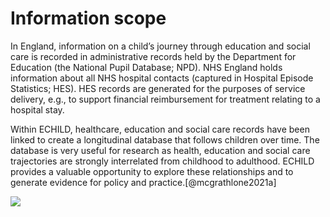 # Information scope {#sec-echild-information-scope .unnumbered}

In England, information on a child’s journey through education and social care is recorded in administrative records held by the Department for Education (the National Pupil Database; NPD). NHS England holds information about all NHS hospital contacts (captured in Hospital Episode Statistics; HES). HES records are generated for the purposes of service delivery, e.g., to support financial reimbursement for treatment relating to a hospital stay.

Within ECHILD, healthcare, education and social care records have been linked to create a longitudinal database that follows children over time. The database is very useful for research as health, education and social care trajectories are strongly interrelated from childhood to adulthood. ECHILD provides a valuable opportunity to explore these relationships and to generate evidence for policy and practice.[@mcgrathlone2021a]

![](static/echild-information-scope.png){fig-alt="Diagram showing a child's hypothetical journey from birth to adultood and the various health, education and social care contacts they might have."}
